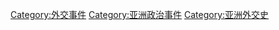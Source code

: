[[Category:外交事件|Category:外交事件]]
[[Category:亚洲政治事件|Category:亚洲政治事件]]
[[Category:亚洲外交史|Category:亚洲外交史]]